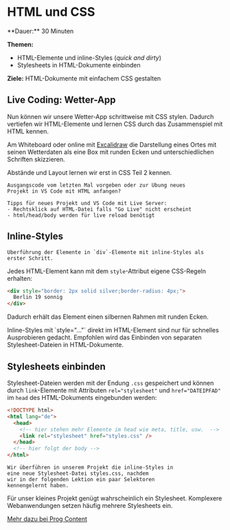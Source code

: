 
# HTML und CSS

<Callout>
  **Dauer:** 30 Minuten

  **Themen:**
  - HTML-Elemente und inline-Styles (_quick and dirty_)
  - Stylesheets in HTML-Dokumente einbinden

  **Ziele:** HTML-Dokumente mit einfachem CSS gestalten
</Callout>

## Live Coding: Wetter-App

Nun können wir unsere Wetter-App schrittweise mit CSS stylen.
Dadurch vertiefen wir HTML-Elemente und lernen CSS durch das 
Zusammenspiel mit HTML kennen.

Am Whiteboard oder online mit [Excalidraw](https://excalidraw.com)
die Darstellung eines Ortes mit seinen Wetterdaten als eine
Box mit runden Ecken und unterschiedlichen Schriften skizzieren.

<Callout type="warning">
Abstände und Layout lernen wir erst in CSS Teil 2 kennen.
</Callout>

```
Ausgangscode vom letzten Mal vorgeben oder zur Übung neues 
Projekt in VS Code mit HTML anfangen?
```

```
Tipps für neues Projekt und VS Code mit Live Server:
- Rechtsklick auf HTML-Datei falls "Go Live" nicht erscheint
- html/head/body werden für live reload benötigt
```

## Inline-Styles

```
Überführung der Elemente in `div`-Elemente mit inline-Styles als erster Schritt.
```

Jedes HTML-Element kann mit dem `style`-Attribut eigene
CSS-Regeln erhalten:

```html
<div style="border: 2px solid silver;border-radius: 4px;">
  Berlin 19 sonnig
</div>
```

Dadurch erhält das Element einen silbernen Rahmen mit runden
Ecken.

<Callout type="warning">
Inline-Styles mit `style="..."` direkt im HTML-Element sind
nur für schnelles Ausprobieren gedacht. Empfohlen wird das
Einbinden von separaten Stylesheet-Dateien in HTML-Dokumente.
</Callout>


## Stylesheets einbinden

Stylesheet-Dateien werden mit der Endung `.css` gespeichert
und können durch `link`-Elemente mit Attributen `rel="stylesheet"` 
und `href="DATEIPFAD"` im `head` des HTML-Dokuments eingebunden 
werden:

```html
<!DOCTYPE html>
<html lang="de">
  <head>
    <!-- hier stehen mehr Elemente im head wie meta, title, usw.  -->
    <link rel="stylesheet" href="styles.css" />
  </head>
  <!-- hier folgt der body -->
</html>
```

```
Wir überführen in unserem Projekt die inline-Styles in
eine neue Stylesheet-Datei styles.css, nachdem
wir in der folgenden Lektion ein paar Selektoren
kennengelernt haben.
```

<Callout type="warning">
Für unser kleines Projekt genügt wahrscheinlich ein
Stylesheet. Komplexere Webanwendungen setzen häufig
mehrere Stylesheets ein.
</Callout>

[Mehr dazu bei Prog Content](https://www.progcontent.com/css-kompakt/html-und-css)